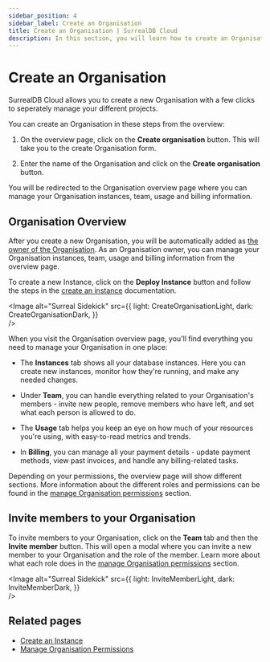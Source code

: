```yaml
---
sidebar_position: 4
sidebar_label: Create an Organisation
title: Create an Organisation | SurrealDB Cloud 
description: In this section, you will learn how to create an Organisation in SurrealDB Cloud .
---
```




# Create an Organisation

SurrealDB Cloud allows you to create a new Organisation with a few clicks to seperately manage your different projects. 

You can create an Organisation in these steps from the overview:

1. On the overview page, click on the **Create organisation** button. This will take you to the create Organisation form.

2. Enter the name of the Organisation and click on the **Create organisation** button.

You will be redirected to the Organisation overview page where you can manage your Organisation instances, team, usage and billing information.


## Organisation Overview

After you create a new Organisation, you will be automatically added as [the owner of the Organisation](/docs/cloud/advanced-topics/manage-organisation-permissions). As an Organisation owner, you can manage your Organisation instances, team, usage and billing information from the overview page. 

To create a new Instance, click on the **Deploy Instance** button and follow the steps in the [create an instance](/docs/cloud/getting-started/create-an-instance) documentation.

<Image
alt="Surreal Sidekick"
src={{
	light: CreateOrganisationLight,
	dark: CreateOrganisationDark,
	}}  
/>

When you visit the Organisation overview page, you'll find everything you need to manage your Organisation in one place:

- The **Instances** tab shows all your database instances. Here you can create new instances, monitor how they're running, and make any needed changes.

- Under **Team**, you can handle everything related to your Organisation's members - invite new people, remove members who have left, and set what each person is allowed to do.

- The **Usage** tab helps you keep an eye on how much of your resources you're using, with easy-to-read metrics and trends.

- In **Billing**, you can manage all your payment details - update payment methods, view past invoices, and handle any billing-related tasks.


Depending on your permissions, the overview page will show different sections. More information about the different roles and permissions can be found in the [manage Organisation permissions](/docs/cloud/advanced-topics/manage-organisation-permissions) section.

## Invite members to your Organisation

To invite members to your Organisation, click on the **Team** tab and then the **Invite member** button. This will open a modal where you can invite a new member to your Organisation and the role of the member. Learn more about what each role does in the [manage Organisation permissions](/docs/cloud/advanced-topics/manage-organisation-permissions) section.

<Image
alt="Surreal Sidekick"
src={{
	light: InviteMemberLight,
	dark: InviteMemberDark,
	}}  
/>


## Related pages

- [Create an Instance](/docs/cloud/getting-started/create-an-instance)
- [Manage Organisation Permissions](/docs/cloud/advanced-topics/manage-organisation-permissions)


